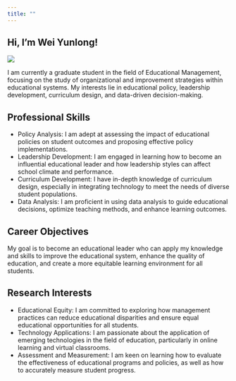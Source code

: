 ```yaml
---
title: ""
---
```


::: {.content-block .about-section}
# Hi, I'm Wei Yunlong!

![](/images/IMG_0913.jpg)

I am currently a graduate student in the field of Educational Management, focusing on the study of organizational and improvement strategies within educational systems. My interests lie in educational policy, leadership development, curriculum design, and data-driven decision-making.
:::

::: {.content-block}
## Professional Skills

- Policy Analysis: I am adept at assessing the impact of educational policies on student outcomes and proposing effective policy implementations.
- Leadership Development: I am engaged in learning how to become an influential educational leader and how leadership styles can affect school climate and performance.
- Curriculum Development: I have in-depth knowledge of curriculum design, especially in integrating technology to meet the needs of diverse student populations.
- Data Analysis: I am proficient in using data analysis to guide educational decisions, optimize teaching methods, and enhance learning outcomes.
:::

::: {.content-block}
## Career Objectives

My goal is to become an educational leader who can apply my knowledge and skills to improve the educational system, enhance the quality of education, and create a more equitable learning environment for all students.

:::

::: {.content-block}
## Research Interests

- Educational Equity: I am committed to exploring how management practices can reduce educational disparities and ensure equal educational opportunities for all students.
- Technology Applications: I am passionate about the application of emerging technologies in the field of education, particularly in online learning and virtual classrooms.
- Assessment and Measurement: I am keen on learning how to evaluate the effectiveness of educational programs and policies, as well as how to accurately measure student progress.

:::
